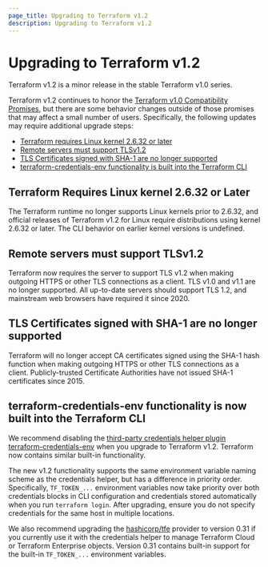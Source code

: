 ```yaml
---
page_title: Upgrading to Terraform v1.2
description: Upgrading to Terraform v1.2
---
```


# Upgrading to Terraform v1.2

Terraform v1.2 is a minor release in the stable Terraform v1.0 series.

Terraform v1.2 continues to honor the
[Terraform v1.0 Compatibility Promises](/language/v1-compatibility-promises),
but there are some behavior changes outside of those promises that may affect a
small number of users. Specifically, the following updates may require additional upgrade steps:

* [Terraform requires Linux kernel 2.6.32 or later](#terraform-requires-linux-kernel-2-6-32-or-later)
* [Remote servers must support TLSv1.2](#remote-servers-must-support-tlsv1-2)
* [TLS Certificates signed with SHA-1 are no longer supported](#tls-certificates-signed-with-sha-1-are-no-longer-supported)
* [terraform-credentials-env functionality is built into the Terraform CLI](#the-terraform-credentials-env-functionality-is-built-into-the-terraform-cli)

## Terraform Requires Linux kernel 2.6.32 or Later

The Terraform runtime no longer supports Linux kernels prior to
2.6.32, and official releases of Terraform v1.2 for Linux
require distributions using kernel 2.6.32 or later. The CLI behavior on earlier
kernel versions is undefined.

## Remote servers must support TLSv1.2

Terraform now requires the server to support TLS v1.2 when making outgoing HTTPS or other TLS connections as a client. TLS v1.0 and v1.1 are no longer
supported. All up-to-date servers should support TLS 1.2, and mainstream
web browsers have required it since 2020.

## TLS Certificates signed with SHA-1 are no longer supported

Terraform will no longer accept CA certificates signed using the SHA-1 hash function when making outgoing HTTPS or other TLS connections as a client. Publicly-trusted Certificate Authorities have not issued SHA-1 certificates since 2015.

## terraform-credentials-env functionality is now built into the Terraform CLI

We recommend disabling the [third-party credentials helper plugin terraform-credentials-env](https://github.com/apparentlymart/terraform-credentials-env) when you upgrade to Terraform v1.2. Terraform now contains similar built-in functionality.

The new v1.2 functionality supports the same environment variable naming scheme as the credentials helper, but has a difference in priority order. Specifically, `TF_TOKEN_...` environment variables now take priority over both credentials blocks in CLI configuration and credentials stored automatically when you run `terraform login`. After upgrading, ensure you do not specify credentials for the same host in multiple locations.

We also recommend upgrading the [hashicorp/tfe](https://registry.terraform.io/providers/hashicorp/tfe) provider to version 0.31 if you currently use it with the credentials helper to manage Terraform Cloud or Terraform Enterprise objects. Version 0.31 contains built-in support for the built-in `TF_TOKEN_...` environment variables.
